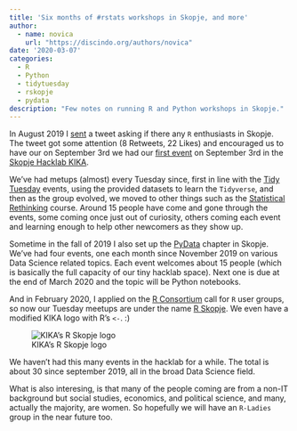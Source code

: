 ```yaml
---
title: 'Six months of #rstats workshops in Skopje, and more'
author: 
  - name: novica
    url: "https://discindo.org/authors/novica"
date: '2020-03-07'
categories: 
  - R 
  - Python  
  - tidytuesday
  - rskopje
  - pydata
description: "Few notes on running R and Python workshops in Skopje."
---
```


In August 2019 I [sent](https://twitter.com/therealpsmst/status/1161717504298950657) a tweet asking if there any `R` enthusiasts in Skopje. The tweet got some attention (8 Retweets, 22 Likes) and encouraged us to have our  on September 3rd we had our [first event](https://kika.spodeli.org/event/tidytuesday-%d0%b2%d0%be-%d0%ba%d0%b8%d0%ba%d0%b0-%d0%b2%d1%82%d0%be%d1%80%d0%bd%d0%b8%d0%ba-3-9-2019-%d0%b2%d0%be-19-%d1%87/) on September 3rd in the [Skopje Hacklab KIKA](https://wiki.hackerspaces.org/KIKA). 

We've had metups (almost) every Tuesday since, first in line with the [Tidy Tuesday](https://github.com/rfordatascience/tidytuesday/) events, using the provided datasets to learn the `Tidyverse`, and then as the group evolved, we moved to other things such as the [Statistical Rethinking](https://xcelab.net/rm/statistical-rethinking/) course. Around 15 people have come and gone through the events, some coming once just out of curiosity, others coming each event and learning enough to help other newcomers as they show up.

Sometime in the fall of 2019 I also set up the [PyData](https://www.meetup.com/PyData-Skopje) chapter in Skopje. We've had four events, one each month since November 2019 on various Data Science related topics. Each event welcomes about 15 people (which is basically the full capacity of our tiny hacklab space). Next one is due at the end of March 2020 and the topic will be Python notebooks. 

And in February 2020, I applied on the [R Consortium](https://www.r-consortium.org/projects/r-user-group-support-program) call for `R` user groups, so now our Tuesday meetups are under the name [R Skopje](https://www.meetup.com/RSkopje/). We even have a modified KIKA logo with R's `<-`. :)

![KIKA's R Skopje logo](/post/2020-03-07-six-months-of-rstats-workshops-in-skopje-and-more_files/photo5976681755752640924.jpg)

We haven't had this many events in the hacklab for a while. The total is about 30 since september 2019, all in the broad Data Science field. 

What is also interesing, is that many of the people coming are from a non-IT background but social studies, economics, and political science, and many, actually the majority, are women. So hopefully we will have an `R-Ladies` group in the near future too.